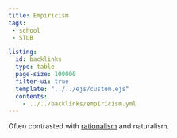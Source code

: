 ```yaml
---
title: Empiricism
tags:
 - school
 - STUB

listing:
  id: backlinks
  type: table
  page-size: 100000
  filter-ui: true
  template: "../../ejs/custom.ejs"
  contents:
    - ../../backlinks/empiricism.yml
---
```


Often contrasted with [rationalism](/docs/phil/Rationalism.html) and naturalism.

